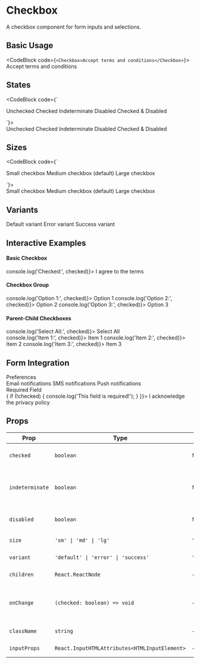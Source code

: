 # Checkbox

A checkbox component for form inputs and selections.

## Basic Usage

<CodeBlock code={`<Checkbox>Accept terms and conditions</Checkbox>`}>
  <Checkbox>Accept terms and conditions</Checkbox>
</CodeBlock>

## States

<CodeBlock code={`<div className="space-y-4">
  <Checkbox>Unchecked</Checkbox>
  <Checkbox checked>Checked</Checkbox>
  <Checkbox indeterminate>Indeterminate</Checkbox>
  <Checkbox disabled>Disabled</Checkbox>
  <Checkbox checked disabled>Checked & Disabled</Checkbox>
</div>`}>
  <div className="space-y-4">
    <Checkbox>Unchecked</Checkbox>
    <Checkbox checked>Checked</Checkbox>
    <Checkbox indeterminate>Indeterminate</Checkbox>
    <Checkbox disabled>Disabled</Checkbox>
    <Checkbox checked disabled>Checked & Disabled</Checkbox>
  </div>
</CodeBlock>

## Sizes

<CodeBlock code={`<div className="space-y-4">
  <Checkbox size="sm">Small checkbox</Checkbox>
  <Checkbox size="md">Medium checkbox (default)</Checkbox>
  <Checkbox size="lg">Large checkbox</Checkbox>
</div>`}>
  <div className="space-y-4">
    <Checkbox size="sm">Small checkbox</Checkbox>
    <Checkbox size="md">Medium checkbox (default)</Checkbox>
    <Checkbox size="lg">Large checkbox</Checkbox>
  </div>
</CodeBlock>

## Variants

<div className="space-y-4">
  <Checkbox variant="default">Default variant</Checkbox>
  <Checkbox variant="error">Error variant</Checkbox>
  <Checkbox variant="success">Success variant</Checkbox>
</div>

## Interactive Examples

<div className="space-y-4">
  <div>
    <h4 className="text-sm font-medium mb-2">Basic Checkbox</h4>
    <Checkbox onChange={(checked) => console.log('Checked:', checked)}>
      I agree to the terms
    </Checkbox>
  </div>
  
  <div>
    <h4 className="text-sm font-medium mb-2">Checkbox Group</h4>
    <div className="space-y-2">
      <Checkbox onChange={(checked) => console.log('Option 1:', checked)}>
        Option 1
      </Checkbox>
      <Checkbox onChange={(checked) => console.log('Option 2:', checked)}>
        Option 2
      </Checkbox>
      <Checkbox onChange={(checked) => console.log('Option 3:', checked)}>
        Option 3
      </Checkbox>
    </div>
  </div>
  
  <div>
    <h4 className="text-sm font-medium mb-2">Parent-Child Checkboxes</h4>
    <div className="space-y-2">
      <Checkbox indeterminate onChange={(checked) => console.log('Select All:', checked)}>
        Select All
      </Checkbox>
      <div className="ml-6 space-y-1">
        <Checkbox onChange={(checked) => console.log('Item 1:', checked)}>
          Item 1
        </Checkbox>
        <Checkbox onChange={(checked) => console.log('Item 2:', checked)}>
          Item 2
        </Checkbox>
        <Checkbox onChange={(checked) => console.log('Item 3:', checked)}>
          Item 3
        </Checkbox>
      </div>
    </div>
  </div>
</div>

## Form Integration

<div className="space-y-4">
  <div>
    <Label>Preferences</Label>
    <div className="mt-2 space-y-2">
      <Checkbox>Email notifications</Checkbox>
      <Checkbox>SMS notifications</Checkbox>
      <Checkbox>Push notifications</Checkbox>
    </div>
  </div>
  
  <div>
    <Label>Required Field</Label>
    <div className="mt-2">
      <Checkbox variant="error" onChange={(checked) => {
        if (!checked) {
          console.log('This field is required!');
        }
      }}>
        I acknowledge the privacy policy
      </Checkbox>
    </div>
  </div>
</div>

## Props

| Prop | Type | Default | Description |
|------|------|---------|-------------|
| `checked` | `boolean` | `false` | Whether the checkbox is checked |
| `indeterminate` | `boolean` | `false` | Whether the checkbox is in indeterminate state |
| `disabled` | `boolean` | `false` | Whether the checkbox is disabled |
| `size` | `'sm' \| 'md' \| 'lg'` | `'md'` | Checkbox size |
| `variant` | `'default' \| 'error' \| 'success'` | `'default'` | Checkbox variant |
| `children` | `React.ReactNode` | - | Checkbox label |
| `onChange` | `(checked: boolean) => void` | - | Callback when checkbox state changes |
| `className` | `string` | - | Additional CSS classes |
| `inputProps` | `React.InputHTMLAttributes<HTMLInputElement>` | - | Additional input props |
